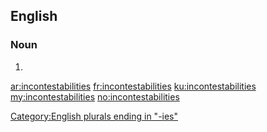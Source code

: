 ==English==

===Noun===
{{head|en|plural}}

# {{plural of|incontestability|lang=en|nocat=1}}

[[Category:English plurals ending in "-ies"]]

[[ar:incontestabilities]]
[[fr:incontestabilities]]
[[ku:incontestabilities]]
[[my:incontestabilities]]
[[no:incontestabilities]]